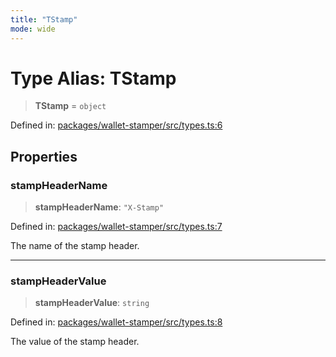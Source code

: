 ```yaml
---
title: "TStamp"
mode: wide
---
```

  
# Type Alias: TStamp

> **TStamp** = `object`

Defined in: [packages/wallet-stamper/src/types.ts:6](https://github.com/tkhq/sdk/blob/ee72856c3f450731d7501ab05001215768b71500/packages/wallet-stamper/src/types.ts#L6)

## Properties

### stampHeaderName

> **stampHeaderName**: `"X-Stamp"`

Defined in: [packages/wallet-stamper/src/types.ts:7](https://github.com/tkhq/sdk/blob/ee72856c3f450731d7501ab05001215768b71500/packages/wallet-stamper/src/types.ts#L7)

The name of the stamp header.

***

### stampHeaderValue

> **stampHeaderValue**: `string`

Defined in: [packages/wallet-stamper/src/types.ts:8](https://github.com/tkhq/sdk/blob/ee72856c3f450731d7501ab05001215768b71500/packages/wallet-stamper/src/types.ts#L8)

The value of the stamp header.
